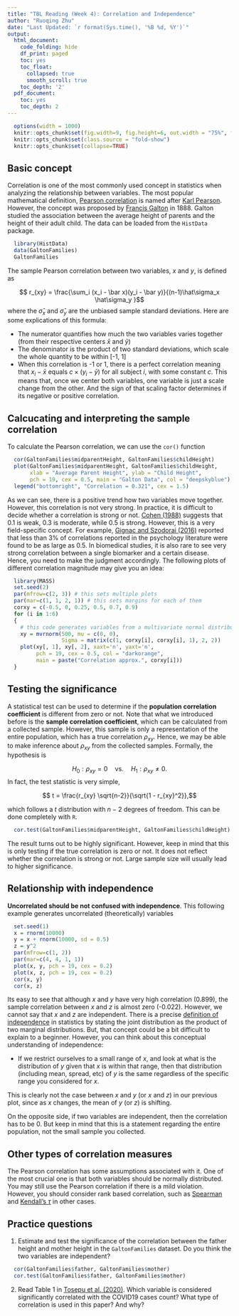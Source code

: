```yaml
---
title: "TBL Reading (Week 4): Correlation and Independence"
author: "Ruoqing Zhu"
date: "Last Updated: `r format(Sys.time(), '%B %d, %Y')`"
output:
  html_document:
    code_folding: hide
    df_print: paged
    toc: yes
    toc_float:
      collapsed: true
      smooth_scroll: true
    toc_depth: '2'
  pdf_document:
    toc: yes
    toc_depth: 2
---
```


```r
  options(width = 1000)
  knitr::opts_chunk$set(fig.width=9, fig.height=6, out.width = "75%", fig.align = 'center')
  knitr::opts_chunk$set(class.source = "fold-show")
  knitr::opts_chunk$set(collapse=TRUE)
```

## Basic concept

Correlation is one of the most commonly used concept in statistics when analyzing the relationship between variables. The most popular mathematical definition, [Pearson correlation](https://en.wikipedia.org/wiki/Pearson_correlation_coefficient) is named after [Karl Pearson](https://en.wikipedia.org/wiki/Karl_Pearson). However, the concept was proposed by [Francis Galton](https://en.wikipedia.org/wiki/Francis_Galton) in 1888. Galton studied the association between the average height of parents and the height of their adult child. The data can be loaded from the `HistData` package. 

```r
  library(HistData)
  data(GaltonFamilies)
  GaltonFamilies
```

The sample Pearson correlation between two variables, $x$ and $y$, is defined as 

$$ r_{xy} = \frac{\sum_i (x_i - \bar x)(y_i - \bar y)}{(n-1)\hat\sigma_x \hat\sigma_y }$$
where the $\hat\sigma_x$ and $\hat\sigma_y$ are the unbiased sample standard deviations. Here are some explications of this formula:

  * The numerator quantifies how much the two variables varies together (from their respective centers $\bar x$ and $\bar y$)
  * The denominator is the product of two standard deviations, which scale the whole quantity to be within [-1, 1]
  * When this correlation is -1 or 1, there is a perfect correlation meaning that $x_i - \bar x$ equals $c \times (y_i - \bar y)$ for all subject $i$, with some constant $c$. This means that, once we center both variables, one variable is just a scale change from the other. And the sign of that scaling factor determines if its negative or positive correlation. 

## Calcucating and interpreting the sample correlation

To calculate the Pearson correlation, we can use the `cor()` function

```r
  cor(GaltonFamilies$midparentHeight, GaltonFamilies$childHeight)
  plot(GaltonFamilies$midparentHeight, GaltonFamilies$childHeight, 
       xlab = "Average Parent Height", ylab = "Child Height",
       pch = 19, cex = 0.5, main = "Galton Data", col = "deepskyblue")
  legend("bottomright", "Correlation = 0.321", cex = 1.5)
```

As we can see, there is a positive trend how two variables move together. However, this correlation is not very strong. In practice, it is difficult to decide whether a correlation is strong or not. [Cohen (1988)](https://scholar.google.com/scholar_lookup?title=Statistical%20power%20analysis%20for%20the%20behavioral%20sciences&author=J.%20Cohen&publication_year=1988) suggests that 0.1 is weak, 0.3 is moderate, while 0.5 is strong. However, this is a very field-specific concept. For example, [Gignac and Szodorai (2016)](https://www.sciencedirect.com/science/article/pii/S0191886916308194?casa_token=Vw-n84luM58AAAAA:PH6uejJ7c6ozR0XYjuxezLzIjgtpZ6FDlNsEDCbDt-whn0dP7jgTnJrUqDHyfq6psRfIR9wgMQ) reported that less than $3\%$ of correlations reported in the psychology literature were found to be as large as 0.5. In biomedical studies, it is also rare to see very strong correlation between a single biomarker and a certain disease. Hence, you need to make the judgment accordingly. The following plots of different correlation magnitude may give you an idea:

```r
  library(MASS)
  set.seed(2)
  par(mfrow=c(2, 3)) # this sets multiple plots
  par(mar=c(1, 1, 2, 1)) # this sets margins for each of them
  corxy = c(-0.5, 0, 0.25, 0.5, 0.7, 0.9)
  for (i in 1:6)
  {
    # this code generates variables from a multivariate normal distribution with correlated variables
    xy = mvrnorm(500, mu = c(0, 0),
                 Sigma = matrix(c(1, corxy[i], corxy[i], 1), 2, 2))
    plot(xy[, 1], xy[, 2], xaxt='n', yaxt='n',
         pch = 19, cex = 0.5, col = "darkorange",
         main = paste("Correlation approx.", corxy[i]))
  }
```

## Testing the significance 

A statistical test can be used to determine if the **population correlation coefficient** is different from zero or not. Note that what we introduced before is the **sample correlation coefficient**, which can be calculated from a collected sample. However, this sample is only a representation of the entire population, which has a true correlation $\rho_{xy}$. Hence, we may be able to make inference about $\rho_{xy}$ from the collected samples. Formally, the hypothesis is 

$$H_0: \rho_{xy} = 0 \quad \text{vs.}  \quad H_1: \rho_{xy} \neq 0.$$
In fact, the test statistic is very simple, 

$$ t = \frac{r_{xy} \sqrt{n-2}}{\sqrt{1 - r_{xy}^2}},$$

which follows a $t$ distribution with $n-2$ degrees of freedom. This can be done completely with `R`. 

```r
  cor.test(GaltonFamilies$midparentHeight, GaltonFamilies$childHeight)
```

The result turns out to be highly significant. However, keep in mind that this is only testing if the true correlation is zero or not. It does not reflect whether the correlation is strong or not. Large sample size will usually lead to higher significance. 

## Relationship with independence

**Uncorrelated should be not confused with independence**. This following example generates uncorrelated (theoretically) variables 

```r
  set.seed(1)
  x = rnorm(10000)
  y = x + rnorm(10000, sd = 0.5)
  z = y^2
  par(mfrow=c(1, 2))
  par(mar=c(4, 4, 1, 1))
  plot(x, y, pch = 19, cex = 0.2)
  plot(x, z, pch = 19, cex = 0.2)
  cor(x, y)
  cor(x, z)
```

Its easy to see that although $x$ and $y$ have very high correlation (0.899), the sample correlation between $x$ and $z$ is almost zero (-0.022). However, we cannot say that $x$ and $z$ are independent. There is a precise [definition of independence](https://en.wikipedia.org/wiki/Independence_(probability_theory)) in statistics by stating the joint distribution as the product of two marginal distributions. But, that concept could be a bit difficult to explain to a beginner. However, you can think about this conceptual understanding of independence: 

  * If we restrict ourselves to a small range of $x$, and look at what is the distribution of $y$ given that $x$ is within that range, then that distribution (including mean, spread, etc) of $y$ is the same regardless of the specific range you considered for $x$. 

This is clearly not the case between $x$ and $y$ (or $x$ and $z$) in our previous plot, since as $x$ changes, the mean of $y$ (or $z$) is shifting. 

On the opposite side, if two variables are independent, then the correlation has to be 0. But keep in mind that this is a statement regarding the entire population, not the small sample you collected. 

## Other types of correlation measures

The Pearson correlation has some assumptions associated with it. One of the most crucial one is that both variables should be normally distributed. You may still use the Pearson correlation if there is a mild violation. However, you should consider rank based correlation, such as [Spearman](https://en.wikipedia.org/wiki/Spearman%27s_rank_correlation_coefficient) and [Kendall's $\tau$](https://en.wikipedia.org/wiki/Kendall_rank_correlation_coefficient) in other cases. 


## Practice questions 

  1. Estimate and test the significance of the correlation between the father height and mother height in the `GaltonFamilies` dataset. Do you think the two variables are independent?
  
```r
  cor(GaltonFamilies$father, GaltonFamilies$mother)
  cor.test(GaltonFamilies$father, GaltonFamilies$mother)
```

  2. Read Table 1 in [Tosepu et al. (2020)](papers/Tosepu2020.pdf). Which variable is considered significantly correlated with the COVID19 cases count? What type of correlation is used in this paper? And why?



